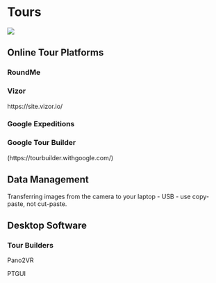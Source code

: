 # Tours

![](images/work-in-progress_200x118.png)


## Online Tour Platforms

### RoundMe

### Vizor

https://site.vizor.io/

### Google Expeditions


### Google Tour Builder

(https://tourbuilder.withgoogle.com/)

## Data Management

Transferring images from the camera to your laptop
 - USB - use copy-paste, not cut-paste.

## Desktop Software

### Tour Builders

Pano2VR

PTGUI




